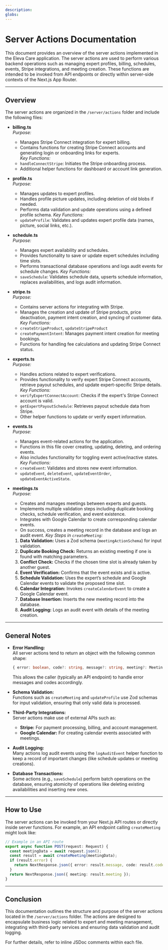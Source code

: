```yaml
---
description:
globs:
---
```


# Server Actions Documentation

This document provides an overview of the server actions implemented in the Eleva Care application. The server actions are used to perform various backend operations such as managing expert profiles, billing, schedules, events, Stripe integrations, and meeting creation. These functions are intended to be invoked from API endpoints or directly within server-side contexts of the Next.js App Router.

---

## Overview

The server actions are organized in the `/server/actions` folder and include the following files:

- **billing.ts**  
  _Purpose:_

  - Manages Stripe Connect integration for expert billing.
  - Contains functions for creating Stripe Connect accounts and generating login or onboarding links for experts.  
    _Key Functions:_
  - `handleConnectStripe`: Initiates the Stripe onboarding process.
  - Additional helper functions for dashboard or account link generation.

- **profile.ts**  
  _Purpose:_

  - Manages updates to expert profiles.
  - Handles profile picture updates, including deletion of old blobs if needed.
  - Performs data validation and update operations using a defined profile schema.
    _Key Functions:_
  - `updateProfile`: Validates and updates expert profile data (names, picture, social links, etc.).

- **schedule.ts**  
  _Purpose:_

  - Manages expert availability and schedules.
  - Provides functionality to save or update expert schedules including time slots.
  - Performs transactional database operations and logs audit events for schedule changes.
    _Key Functions:_
  - `saveSchedule`: Validates schedule data, upserts schedule information, replaces availabilities, and logs audit information.

- **stripe.ts**  
  _Purpose:_

  - Contains server actions for integrating with Stripe.
  - Manages the creation and update of Stripe products, price deactivation, payment intent creation, and syncing of customer data.
    _Key Functions:_
  - `createStripeProduct`, `updateStripeProduct`
  - `createPaymentIntent`: Manages payment intent creation for meeting bookings.
  - Functions for handling fee calculations and updating Stripe Connect status.

- **experts.ts**  
  _Purpose:_

  - Handles actions related to expert verifications.
  - Provides functionality to verify expert Stripe Connect accounts, retrieve payout schedules, and update expert-specific Stripe details.
    _Key Functions:_
  - `verifyExpertConnectAccount`: Checks if the expert's Stripe Connect account is valid.
  - `getExpertPayoutSchedule`: Retrieves payout schedule data from Stripe.
  - Other helper functions to update or verify expert information.

- **events.ts**  
  _Purpose:_

  - Manages event-related actions for the application.
  - Functions in this file cover creating, updating, deleting, and ordering events.
  - Also includes functionality for toggling event active/inactive states.
    _Key Functions:_
  - `createEvent`: Validates and stores new event information.
  - `updateEvent`, `deleteEvent`, `updateEventOrder`, `updateEventActiveState`.

- **meetings.ts**  
  _Purpose:_
  - Creates and manages meetings between experts and guests.
  - Implements multiple validation steps including duplicate booking checks, schedule verification, and event existence.
  - Integrates with Google Calendar to create corresponding calendar events.
  - On success, creates a meeting record in the database and logs an audit event.
    _Key Steps in `createMeeting`:_
  1. **Data Validation:** Uses a Zod schema (`meetingActionSchema`) for input validation.
  2. **Duplicate Booking Check:** Returns an existing meeting if one is found with matching parameters.
  3. **Conflict Check:** Checks if the chosen time slot is already taken by another guest.
  4. **Event Verification:** Confirms that the event exists and is active.
  5. **Schedule Validation:** Uses the expert’s schedule and Google Calendar events to validate the proposed time slot.
  6. **Calendar Integration:** Invokes `createCalendarEvent` to create a Google Calendar event.
  7. **Database Insertion:** Inserts the new meeting record into the database.
  8. **Audit Logging:** Logs an audit event with details of the meeting creation.

---

## General Notes

- **Error Handling:**  
  All server actions tend to return an object with the following common shape:

  ```typescript
  { error: boolean, code?: string, message?: string, meeting?: Meeting }
  ```

  This allows the caller (typically an API endpoint) to handle error messages and codes accordingly.

- **Schema Validation:**  
  Functions such as `createMeeting` and `updateProfile` use Zod schemas for input validation, ensuring that only valid data is processed.

- **Third-Party Integrations:**  
  Server actions make use of external APIs such as:

  - **Stripe:** For payment processing, billing, and account management.
  - **Google Calendar:** For creating calendar events associated with meetings.

- **Audit Logging:**  
  Many actions log audit events using the `logAuditEvent` helper function to keep a record of important changes (like schedule updates or meeting creations).

- **Database Transactions:**  
  Some actions (e.g., `saveSchedule`) perform batch operations on the database, ensuring atomicity of operations like deleting existing availabilities and inserting new ones.

---

## How to Use

The server actions can be invoked from your Next.js API routes or directly inside server functions. For example, an API endpoint calling `createMeeting` might look like:

```typescript
// Example in an API route
export async function POST(request: Request) {
  const meetingData = await request.json();
  const result = await createMeeting(meetingData);
  if (result.error) {
    return NextResponse.json({ error: result.message, code: result.code }, { status: 400 });
  }
  return NextResponse.json({ meeting: result.meeting });
}
```

---

## Conclusion

This documentation outlines the structure and purpose of the server actions located in the `/server/actions` folder. The actions are designed to encapsulate business logic related to expert and meeting management, integrating with third-party services and ensuring data validation and audit logging.

For further details, refer to inline JSDoc comments within each file.
